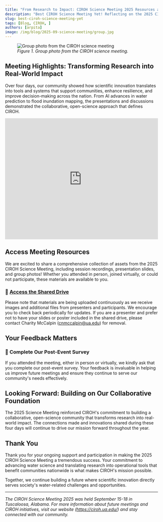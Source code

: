 ```yaml
---
title: "From Research to Impact: CIROH Science Meeting 2025 Resources and Reflections"
description: "Best CIROH Science Meeting Yet! Reflecting on the 2025 CIROH Science Meeting held September 15-18 in Tuscaloosa, Alabama. Access meeting resources, session recordings, and presentation slides while we celebrate four days of collaborative water science research and community building."
slug: best-ciroh-science-meeting-yet
tags: [Blog, CIROH, ]
authors: [arpita]
image: /img/blog/2025-09-science-meeting/group.jpg
---
```



<figure style={{ textAlign: "center" }}>
  <img src={useBaseUrl("/img/blog/2025-09-science-meeting/group.jpg")} alt="Group photo from the CIROH science meeting" style={{ maxWidth: "100%" }} />
  <figcaption><em>Figure 1. Group photo from the CIROH science meeting.</em></figcaption>
</figure>

## Meeting Highlights: Transforming Research into Real-World Impact

Over four days, our community showed how scientific innovation translates into tools and systems that support communities, enhance resilience, and improve decision-making across the nation. From AI advances in water prediction to flood inundation mapping, the presentations and discussions demonstrated the collaborative, open-science approach that defines CIROH.

<iframe src="https://www.linkedin.com/embed/feed/update/urn:li:ugcPost:7373443742671888384?compact=1" height="399" width="504" frameborder="0" allowfullscreen="" title="Embedded post"></iframe>


## Access Meeting Resources

We are excited to share a comprehensive collection of assets from the 2025 CIROH Science Meeting, including session recordings, presentation slides, and group photos! Whether you attended in person, joined virtually, or could not participate, these materials are available to you.

### 🔗 **[Access the Shared Drive](https://cirohsciencemeeting.my.canva.site/)**

Please note that materials are being uploaded continuously as we receive images and additional files from presenters and participants. We encourage you to check back periodically for updates. If you are a presenter and prefer not to have your slides or poster included in the shared drive, please contact Charity McCalpin (cnmccalpin@ua.edu) for removal.

## Your Feedback Matters

### 📝 **Complete Our Post-Event Survey**

If you attended the meeting, either in person or virtually, we kindly ask that you complete our post-event survey. Your feedback is invaluable in helping us improve future meetings and ensure they continue to serve our community's needs effectively.

## Looking Forward: Building on Our Collaborative Foundation

The 2025 Science Meeting reinforced CIROH's commitment to building a collaborative, open-science community that transforms research into real-world impact. The connections made and innovations shared during these four days will continue to drive our mission forward throughout the year.

## Thank You

Thank you for your ongoing support and participation in making the 2025 CIROH Science Meeting a tremendous success. Your commitment to advancing water science and translating research into operational tools that benefit communities nationwide is what makes CIROH's mission possible.

Together, we continue building a future where scientific innovation directly serves society's water-related challenges and opportunities.

---

*The CIROH Science Meeting 2025 was held September 15-18 in Tuscaloosa, Alabama. For more information about future meetings and CIROH initiatives, visit our website (https://ciroh.ua.edu/) and stay connected with our community.*